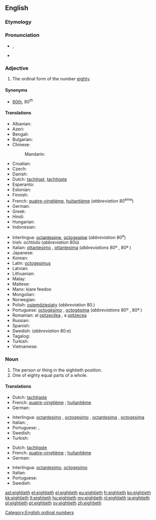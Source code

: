 ==English==

===Etymology===
{{suffix|eighty|eth}}

===Pronunciation===
* {{IPA|/ˈeɪtiəθ/}}, {{X-SAMPA|/"eIti@T/}}
* {{hyphenation|eight|i|eth}}

===Adjective===
{{head|en|number}}

# The ordinal form of the number [[eighty]].

====Synonyms====
* [[80th]], 80<sup>th</sup>

====Translations====
{{trans-top|ordinal form of the number eighty}}
* Albanian: {{t|sq|tetëdhjetë}}
* Azeri: {{t|az|səksəninci}}
* Bengali: {{t|bn|অশীতিতম|tr=aśītitama|sc=Beng}}
* Bulgarian: {{t|bg|осемдесети|tr=osemdeseti|sc=Cyrl}}
* Chinese:
*: Mandarin: {{t|zh|第八十|tr=dì bāshí|sc=Hani}}
* Croatian: {{t|hr|osamdeseti|sc=Cyrl}}
* Czech: {{t|cs|osmdesátý}}
* Danish: {{t|da|firsindstyvende}}
* Dutch: [[tachtigst]], [[tachtigste]]
* Esperanto: {{t|eo|okdeka|sc=Cyrl}}
* Estonian: {{t|et|kaheksakümnes|sc=Cyrl}}
* Finnish: {{t|fi|kahdeksaskymmenes}}
* French: {{qualifier|France, Quebec, Belgium, Luxembourg}} [[quatre-vingtième]], {{qualifier|Switzerland}} [[huitantième]] (''abbreviation'' 80<sup>ème</sup>) <!-- (''huitantième needs to be confirmed by native speakers - it does not appear in Petit Larousse (1989)'') -->
* German: {{t+|de|achtzigste}}
* Greek: {{t|el|ογδοηκοστός|tr=ogdoi̱kostós|sc=Grek}}
* Hindi: {{t|hi|अस्सीवाँ|tr=as'sīvām̐|sc=Deva}}
* Hungarian: {{t|hu|nyolcvanadik}}
* Indonesian: {{t|id|kedelapanpuluh}}
{{trans-mid}}
* Interlingua: [[octantesime]], [[octogesime]] (''abbreviation'' 80<sup>e</sup>)
* Irish: ochtódú (''abbreviation'' 80ú)
* Italian: [[ottantesimo]] {{m}}, [[ottantesima]] {{f}} (''abbreviations'' 80º {{m}}, 80ª {{f}})
* Japanese: {{t|ja|第八十|tr=dai hachi jū|sc=Jpan}}
* Korean: {{t|ko|여든째|tr=yeodeunjjae}}
* Latin: [[octogesimus]]
* Latvian: {{t|lv|astoņdesmitais}}
* Lithuanian: {{t|lt|aštuoniasdešimtas}}
* Malay: {{t|ms|kelapan puluh|sc=Cyrl}}
* Maltese: {{t|mt|wieħed minn tmenin}}
* Manx: kiare feedoo
* Mongolian: {{t|mn|наядугаар|tr=nayadugaar|sc=Cyrl}}
* Norwegian: {{t|no|åttiende}}
* Polish: [[osiemdziesiąty]] (''abbreviation'' 80.)
* Portuguese: [[octogésimo]] {{m}}, [[octogésima]] {{f}} (''abbreviations'' 80º {{m}}, 80ª {{f}})
* Romanian: al [[optzecilea]] {{m}}, a [[optzecea]] {{f}}
* Russian: {{t|ru|восьмидесятый|tr=vosʹmidesyatyĭ|sc=Cyrl}}
* Spanish: {{t|es|octogésimo}}
* Swedish: {{t+|sv|åttionde}} (''abbreviation'' 80:e)
* Tagalog: {{t|tl|pangwalumpu}}
* Turkish: {{t|tr|sekseninci}}
* Vietnamese: {{t|vi|thứ tám mươi|sc=Thai}}
{{trans-bottom}}

===Noun===
{{en-noun}}

# The person or thing in the eightieth position.
# One of eighty equal parts of a whole.

====Translations====
{{trans-top|The person or thing in the eightieth position}}
* Dutch: [[tachtigste]] {{m|f}}
* French: {{qualifier|France, Quebec, Belgium, Luxembourg}} [[quatre-vingtième]]  {{m|f}}; {{qualifier|Switzerland}} [[huitantième]] {{m|f}} <!-- (''octantième and huitantième need to be confirmed by native speakers - these do not appear in Petit Larousse (1989)'') -->
* German: {{t-|de|Achtzigste}}
{{trans-mid}}
* Interlingua: [[octantesimo]] {{m}}, [[octogesimo]] {{m}}, [[octantesima]] {{f}}, [[octogesima]] {{f}}
* Italian: {{t-|it|ottantesimo|m}}, {{t-|it|ottantesima|f}}
* Portuguese: {{t+|pt|octogésimo|m}}, {{t-|pt|octogésima|f}}
* Swedish: {{t+|sv|åttionde}} {{c|n}}
* Turkish: {{t|tr|sekseninci}}
{{trans-bottom}}

{{trans-top|One of eighty equal parts of a whole}}
* Dutch: [[tachtigste]] {{n}}
* French: {{qualifier|France, Quebec, Belgium, Luxembourg}} [[quatre-vingtième]] {{m}};  {{qualifier|Switzerland}} [[huitantième]] {{m}} <!-- (''octantième and huitantième need to be confirmed by native speakers - these do not appear in Petit Larousse (1989)'') -->
* German: {{t-|de|Achtzigstel|n}}
{{trans-mid}}
* Interlingua: [[octantesimo]], [[octogesimo]]
* Italian: {{t-|it|ottantesimo|m}}
* Portuguese: {{t+|pt|octogésimo|m}}
* Swedish: {{t-|sv|åttiondel|c}}
{{trans-bottom}}

[[Category:English ordinal numbers]]

[[ast:eightieth]]
[[et:eightieth]]
[[el:eightieth]]
[[eu:eightieth]]
[[fr:eightieth]]
[[ko:eightieth]]
[[kk:eightieth]]
[[lt:eightieth]]
[[hu:eightieth]]
[[my:eightieth]]
[[nl:eightieth]]
[[ja:eightieth]]
[[pl:eightieth]]
[[pt:eightieth]]
[[sv:eightieth]]
[[zh:eightieth]]